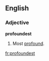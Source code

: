 ==English==

===Adjective===
'''profoundest'''

# {{obsolete}} {{superlative of|[[profound]]}}  Most [[profound]].

[[fr:profoundest]]